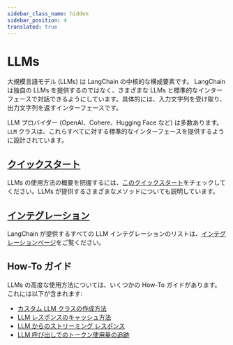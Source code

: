 ```yaml
---
sidebar_class_name: hidden
sidebar_position: 4
translated: true
---
```


# LLMs

大規模言語モデル (LLMs) は LangChain の中核的な構成要素です。
LangChain は独自の LLMs を提供するのではなく、さまざまな LLMs と標準的なインターフェースで対話できるようにしています。具体的には、入力文字列を受け取り、出力文字列を返すインターフェースです。

LLM プロバイダー (OpenAI、Cohere、Hugging Face など) は多数あります。`LLM` クラスは、これらすべてに対する標準的なインターフェースを提供するように設計されています。

## [クイックスタート](./quick_start)

LLMs の使用方法の概要を把握するには、[このクイックスタート](./quick_start)をチェックしてください。LLMs が提供するさまざまなメソッドについても説明しています。

## [インテグレーション](/docs/integrations/llms/)

LangChain が提供するすべての LLM インテグレーションのリストは、[インテグレーションページ](/docs/integrations/llms/)をご覧ください。

## How-To ガイド

LLMs の高度な使用方法については、いくつかの How-To ガイドがあります。
これには以下が含まれます:

- [カスタム LLM クラスの作成方法](./custom_llm)
- [LLM レスポンスのキャッシュ方法](./llm_caching)
- [LLM からのストリーミング レスポンス](./streaming_llm)
- [LLM 呼び出しでのトークン使用量の追跡](./token_usage_tracking)
